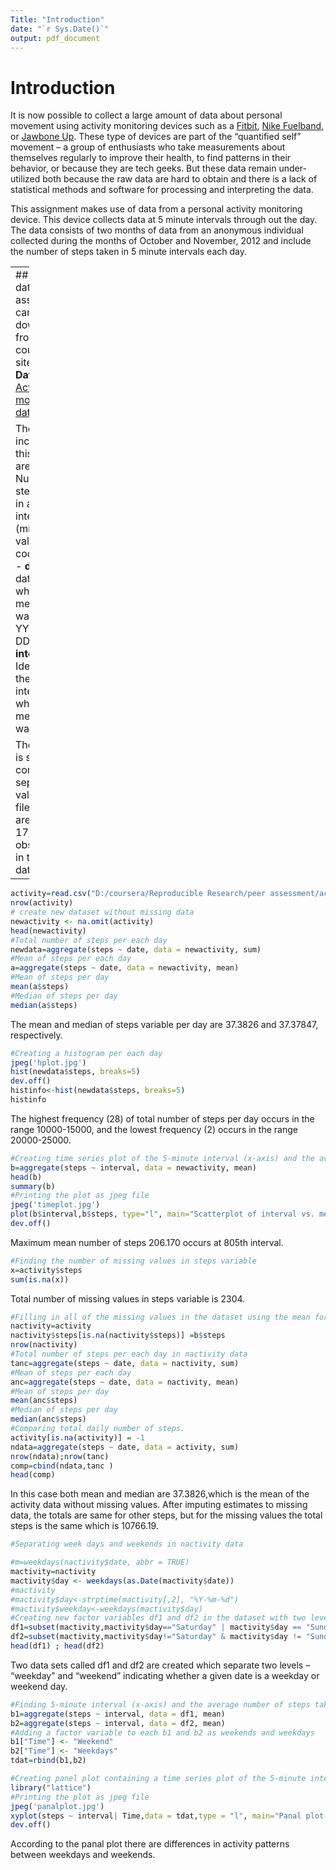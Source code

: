 ```yaml
---
Title: "Introduction"  
date: "`r Sys.Date()`"  
output: pdf_document  
---
```

Introduction
========================================================
It is now possible to collect a large amount of data about personal movement using activity monitoring devices such as a [Fitbit](http://www.fitbit.com/), [Nike Fuelband](http://www.nike.com/us/en_us/c/nikeplus-fuel), or [Jawbone Up](https://jawbone.com/up). These type of devices are part of the "quantified self" movement -- a group of enthusiasts who take measurements about themselves regularly to improve their health, to find patterns in their behavior, or because they are tech geeks. But these data remain under-utilized both because the raw data are hard to obtain and there is a lack of statistical methods and software for processing and interpreting the data.

This assignment makes use of data from a personal activity monitoring device. This device collects data at 5 minute intervals through out the day. The data consists of two months of data from an anonymous individual collected during the months of October and November, 2012 and include the number of steps taken in 5 minute intervals each day.

---
## **Data**  
The data for this assignment can be downloaded from the course web site:  
- **Dataset**: [Activity monitoring data](https://d396qusza40orc.cloudfrony.net) [52K]

The variables included in this dataset are:  
- **steps**: Numberof steps taking in a 5-minute interval (missing values are coded as NA)
- **date**: The date on which the measurement was taken in YYYY-MM-DD format
- **interval**: Identifier for the 5-minute interval in which measurement was taken  

The dataset is stored in a comma-separated-value (CSV) file and there are a total of 17,568 observations in this dataset.

---
```r
activity=read.csv("D:/coursera/Reproducible Research/peer assessment/activity.csv")
nrow(activity)
# create new dataset without missing data
newactivity <- na.omit(activity)
head(newactivity)
#Total number of steps per each day
newdata=aggregate(steps ~ date, data = newactivity, sum)
#Mean of steps per each day
a=aggregate(steps ~ date, data = newactivity, mean)
#Mean of steps per day
mean(a$steps)
#Median of steps per day
median(a$steps)
```
The mean and median of steps variable per day are 37.3826 and 37.37847, respectively.  
```r
#Creating a histogram per each day
jpeg('hplot.jpg')
hist(newdata$steps, breaks=5)
dev.off()
histinfo<-hist(newdata$steps, breaks=5)
histinfo
```  
The highest frequency (28) of total number of steps per day occurs in the range 10000-15000, and the lowest frequency (2) occurs in the range 20000-25000.   
```r
#Creating time series plot of the 5-minute interval (x-axis) and the average number of steps taken, averaged across all days
b=aggregate(steps ~ interval, data = newactivity, mean)
head(b)
summary(b)
#Printing the plot as jpeg file
jpeg('timeplot.jpg')
plot(b$interval,b$steps, type="l", main="Scatterplot of interval vs. mean number of steps", xlab="Interval", ylab"Mean number of steps")
dev.off()
```  

Maximum mean number of steps 206.170 occurs at 805th interval.  
```r
#Finding the number of missing values in steps variable
x=activity$steps
sum(is.na(x))
```
Total number of missing values in steps variable is 2304.
```r
#Filling in all of the missing values in the dataset using the mean for that 5-minute interval, and create a new data set called nactivity.
nactivity=activity
nactivity$steps[is.na(nactivity$steps)] =b$steps
nrow(nactivity)
#Total number of steps per each day in nactivity data
tanc=aggregate(steps ~ date, data = nactivity, sum)
#Mean of steps per each day
anc=aggregate(steps ~ date, data = nactivity, mean)
#Mean of steps per day
mean(anc$steps)
#Median of steps per day
median(anc$steps)
#Comparing total daily number of steps.
activity[is.na(activity)] = -1
ndata=aggregate(steps ~ date, data = activity, sum)
nrow(ndata);nrow(tanc)
comp=cbind(ndata,tanc )
head(comp)
```
In this case both mean and median are 37.3826,which is the mean of the activity data without missing values. After imputing estimates to missing data, the totals are same for other steps, but for the missing values the total steps is the same which is 10766.19.
```r
#Separating week days and weekends in nactivity data

#m=weekdays(nactivity$date, abbr = TRUE)
mactivity=nactivity
mactivity$day <- weekdays(as.Date(mactivity$date))
#mactivity
#mactivity$day<-strptime(mactivity[,2], "%Y-%m-%d")
#mactivity$weekday<-weekdays(mactivity$day)
#Creating new factor variables df1 and df2 in the dataset with two levels -- "weekday" and "weekend" indicating whether a given date is a weekday or weekend day
df1=subset(mactivity,mactivity$day=="Saturday" | mactivity$day == "Sunday")
df2=subset(mactivity,mactivity$day!="Saturday" & mactivity$day != "Sunday")
head(df1) ; head(df2)
```
Two data sets called df1 and df2 are created which separate two levels -- "weekday" and "weekend" indicating whether a given date is a weekday or weekend day.
```r
#Finding 5-minute interval (x-axis) and the average number of steps taken, averaged across all weekday days or weekend days 
b1=aggregate(steps ~ interval, data = df1, mean)
b2=aggregate(steps ~ interval, data = df2, mean)
#Adding a factor variable to each b1 and b2 as weekends and weekdays
b1["Time"] <- "Weekend" 
b2["Time"] <- "Weekdays" 
tdat=rbind(b1,b2)

#Creating panel plot containing a time series plot of the 5-minute interval (x-axis) and the average number of steps taken, averaged across all days
library("lattice")
#Printing the plot as jpeg file
jpeg('panalplot.jpg')
xyplot(steps ~ interval| Time,data = tdat,type = "l", main="Panal plot showing the differences in activity patterns between weekdays and weekends", xlab="Interval", ylab="Mean number of steps")
dev.off()
```  

According to the panal plot there are differences in activity patterns between weekdays and weekends.


